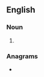 ==English==

===Noun===
{{head|en|noun plural form}}

# {{plural of|antimicrobial|lang=en}}

===Anagrams===
* {{anagrams|en|a=aabciiilmnorst|miscalibration}}